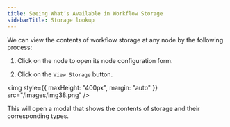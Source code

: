 ```yaml
---
title: Seeing What’s Available in Workflow Storage
sidebarTitle: Storage lookup
---
```


We can view the contents of workflow storage at any node by the following process:

1. Click on the node to open its node configuration form.

2. Click on the `View Storage` button.

<img style={{ maxHeight: "400px", margin: "auto" }} src="/images/img38.png" />

This will open a modal that shows the contents of storage and their corresponding types.
